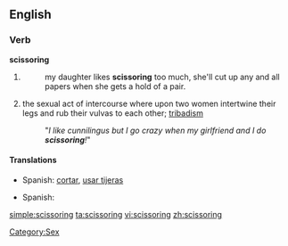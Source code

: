 ==English==

===Verb===
'''scissoring'''

# {{present participle of|[[scissor]]}}
#: my daughter likes '''scissoring''' too much, she'll cut up any and all papers when she gets a hold of a pair.
# the sexual act of intercourse where upon two women intertwine their legs and rub their vulvas to each other; [[tribadism]]
#: "''I like cunnilingus but I go crazy when my girlfriend and I do '''scissoring'''!''"

====Translations====
{{trans-top|cutting}}
* Spanish: [[cortar]], [[usar tijeras]]
{{trans-mid|}}
{{trans-bottom|}}

{{trans-top|lesbian sex}}
* Spanish: {{t+|es|tribadismo}}
{{trans-mid|}}
{{trans-bottom|}}

[[Category:Sex]]

[[simple:scissoring]]
[[ta:scissoring]]
[[vi:scissoring]]
[[zh:scissoring]]